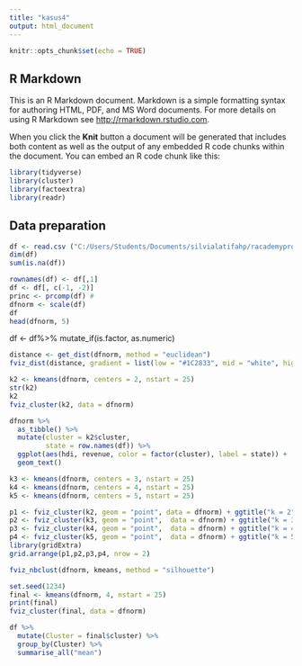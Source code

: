 ```yaml
---
title: "kasus4"
output: html_document
---
```


```r
knitr::opts_chunk$set(echo = TRUE)
```

## R Markdown

This is an R Markdown document. Markdown is a simple formatting syntax for authoring HTML, PDF, and MS Word documents. For more details on using R Markdown see <http://rmarkdown.rstudio.com>.

When you click the **Knit** button a document will be generated that includes both content as well as the output of any embedded R code chunks within the document. You can embed an R code chunk like this:

```r
library(tidyverse)
library(cluster)
library(factoextra)
library(readr)
```

## Data preparation

``` r
df <- read.csv ("C:/Users/Students/Documents/silvialatifahp/racademyproject/data-raw/004_hdi.csv")
dim(df)
sum(is.na(df))
```

```r
rownames(df) <- df[,1]
df <- df[, c(-1, -2)]
princ <- prcomp(df) #
dfnorm <- scale(df)
df
head(dfnorm, 5)
```
df <- df%>%
  mutate_if(is.factor, as.numeric)

```r
distance <- get_dist(dfnorm, method = "euclidean")
fviz_dist(distance, gradient = list(low = "#1C2833", mid = "white", high = "#FC4E07" ))
```

``` r
k2 <- kmeans(dfnorm, centers = 2, nstart = 25)
str(k2)
k2
fviz_cluster(k2, data = dfnorm)
```

```r
dfnorm %>%
  as_tibble() %>%
  mutate(cluster = k2$cluster,
         state = row.names(df)) %>%
  ggplot(aes(hdi, revenue, color = factor(cluster), label = state)) +
  geom_text()
```

```r
k3 <- kmeans(dfnorm, centers = 3, nstart = 25)
k4 <- kmeans(dfnorm, centers = 4, nstart = 25)
k5 <- kmeans(dfnorm, centers = 5, nstart = 25)

p1 <- fviz_cluster(k2, geom = "point", data = dfnorm) + ggtitle("k = 2")
p2 <- fviz_cluster(k3, geom = "point",  data = dfnorm) + ggtitle("k = 3")
p3 <- fviz_cluster(k4, geom = "point",  data = dfnorm) + ggtitle("k = 4")
p4 <- fviz_cluster(k5, geom = "point",  data = dfnorm) + ggtitle("k = 5")
library(gridExtra)
grid.arrange(p1,p2,p3,p4, nrow = 2)
```

```r
fviz_nbclust(dfnorm, kmeans, method = "silhouette")
```

```r
set.seed(1234)
final <- kmeans(dfnorm, 4, nstart = 25)
print(final)
fviz_cluster(final, data = dfnorm)
```

```r
df %>%
  mutate(Cluster = final$cluster) %>%
  group_by(Cluster) %>%
  summarise_all("mean")
```



